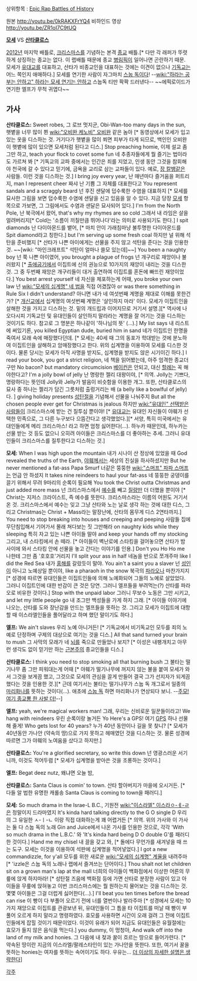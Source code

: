 상위항목 : [[Epic Rap Battles of History]]

{{{#!html
<iframe width="560" height="315" src="https://www.youtube.com/embed/0kRAKXFrYQ4" frameborder="0" allowfullscreen></iframe>
}}}
원본 http://youtu.be/0kRAKXFrYQ4
비하인드 영상 http://youtu.be/ZR1oI7C9tUQ

'''[[모세]]''' VS '''[[산타클로스]]''' 

[[2012년]] 마지막 배틀로, [[크리스마스]]를 기념하는 본격 [[종교]] 배틀.[* 다만 각 래퍼가 뚜렷하게 상징하는 종교는 없다. 이 랩배틀 때문에 종교 [[병림픽]]이 일어나면 곤란하기 때문. 모세가 [[유대교]]를 대표하고, 산타가 비종교인을 대표하는 것에는 이견이 없으나 [[기독교]]는 어느 쪽인지 애매하다.] 모세를 연기한 사람이 자그마치 [[스눕 독]]이다! 
--[[wiki:"하라는 공부는 안하고" 하라는 모세 연기는 안하고]] 스눕독 티만 팍팍 드러낸다--
~~에픽로이드가 연기한 엘프가 무척 귀엽다~~

== 가사 ==
'''산타클로스:'''
Sweet robes, 
그 로브 멋지군,
Obi-Wan-too many days in the sun,
햇볕을 너무 많이 쬔 [[wiki:"오비완 케노비" 오비완]] 같은 놈아 [* 동영상에서 모세가 입고 있는 옷을 디스하는 것. 거기다가 햇볕을 많이 쬐면 피부가 타게 되므로, 백인인 오비완이 햇볕에 많이 있으면 모세처럼 된다고 디스.]
Stop preaching homie, 
이제 설교 좀 그만 하고,
teach your flock to covet some fun
네 추종자들에게 뭘 즐기는 법이라도 가르쳐 봐 [* 기독교의 교파 중에서는 인간은 죄를 지었고, 인생 동안 그것을 참회해야 천국에 갈 수 있다고 믿기에, 금욕을 교리로 삼는 교파들이 있다. 예로, [[장 칼뱅]]같은 사람들. 이런 것을 디스하는 것.]
I bring joy every year, 
난 매년마다 즐거움을 퍼트리지,
man I represent cheer
짜샤 난 기쁨 그 자체를 대표한다고
You represent sandals and a scraggly beard
넌 후진 샌달에 덥수룩한 수염을 대표하지 [* 모세를 묘사한 그림을 보면 덥수룩한 수염에 샌달을 신고 있음을 알 수 있다. 지금 당장 [[모세]] 항목으로 가보면, 그 그림에서도 수염과 샌달은 묘사되어 있다.]
I'm from the North Pole, 
난 북극에서 왔어,
that's why my rhymes are so cold
그래서 내 라임은 살을 얼려버리지[* Cold는 '소름이 끼칠만큼 뛰어나다'라는 의미로 사용되기도 한다.]
I spit diamonds
난 다이아몬드를 뱉어, [* 마치 안이 가래침마냥 불투명한 다이아몬드를 Spit diamond라고 칭한다.]
but I'm serving up some fresh coal
하지만 널 위해 석탄을 준비했지 [* 산타가 나쁜 아이에게는 선물을 주지 않고 석탄을 준다는 것을 인용한 것. ~~[wiki: "마인크래프트" 석탄이 얼마나 쓸모 있는데]~~]
You been a naughty boy 
넌 쭉 나쁜 아이였어,
you brought a plague of frogs
넌 개구리로 재앙이나 불러왔지 [* [[출애굽기]]에서 이집트에 신의 권능으로 10가지의 재앙이 내리는 것을 디스한 것. 그 중 두번째 재앙은 개구리들이 대거 출연하여 이집트를 혼돈에 빠뜨린 재앙이었다.]
You best arrest yourself
네 자신을 체포하는게 어때,
you broke your own law
넌 [[wiki:"모세의 십계명" 네 법]]을 직접 어겼잖아
or was there something in Rule Six I didn't understand?
아니면 내가 네 여섯번째 계명을 제대로 이해를 못한건가? [* [[개신교]]에서 십계명의 여섯번째 계명은 '살인하지 마라' 이다. 모세가 이집트인을 살해한 것을 가지고 디스하는 것. 밑의 개드립과 이어지므로 거기서 설명.][* 역사에 나오다시피 기독교인 및 유대인들이 살인하지 말라라는 계명을 잘 어기는 것을 디스하는 것이기도 하다. 참고로 그 명분은 하나같이 '하나님의 뜻' (…).]
My list says
내 리스트에 써있기론,
you killed Egyptian dude, buried him in sand
네가 이집트인 한명을 죽여서 모래 속에 매장했다던데. [* 모세는 40세 때 그의 동포가 학대받는 것에 분노하여 이집트인을 살해하고 암매장했다고 한다. 위의 십계명을 이용하여 모세를 디스한 것이다. 물론 당시는 모세가 아직 사명을 받지도, 십계명을 받지도 않은 시기이긴 하다.]
I read your book, you got a strict religion,
네 책을 읽어봤는데, 아주 엄격한 종교더구만
No bacon? but mandatory circumcision
[[베이컨]]은 안되고, 대신 [[할례]]는 꼭 해야한다고?
I'm a jolly bowl of jelly 
난 명랑한 젤리 대왕이야, [* 의역. Jolly는 기쁘다, 명랑하다는 뜻인데 Jolly와 Jelly가 발음이 비슷함을 이용한 개그. 또한, 산타클로스의 묘사 중 하나는 젤리가 담긴 그릇처럼 출렁거리는 배 (a belly like a bowlful of jelly)다. ]
giving holiday presents
[[성탄절]]을 기념해서 선물을 나눠주지
But all the chosen people ever get for Christmas is jealous
하지만 [[wiki:"유대인" 선택받은 사람]]들이 크리스마스에 받는 건 질투심 뿐이야! [* [[유대교]]는 유대인 자신들이 야훼가 선택한 민족으로, 그 다른 누구보다 으뜸간다고 생각했었다.][* 서양, 특히 미국에서는 유대인들에게 메리 크리스마스! 라고 하면 엄청 싫어한다(…). 하누카 때문인데, 하누카는 선물 받는 것 등도 없으니 오히려 아이들은 크리스마스를 더 좋아하는 추세. 그러니 유대인들이 크리스마스를 질투한다고 디스하는 것.]


'''모세:'''
When I was high upon the mountain 
내가 시나이 산 정상에 있었을 때
God revealed the truths of the Earth,
[[야훼]]께서는 세상의 진실을 하사하셨지만
But he never mentioned a fat-ass Papa Smurf
너같은 뚱뚱한 [[wiki:"스머프" 파파 스머프]]는 언급 안 하셨지
It takes nine reindeers to haul your fat-ass
네 뚱뚱한 궁뎅이를 끌기 위해서 무려 9마리의 순록이 필요해
You took the Christ outta Christmas and just added more mass
넌 크리스마스에서 [[예수]]를 빼고 [[질량]]만 더 더했을 뿐이야 [* Christ는 지저스 크라이스트, 즉 예수를 뜻한다. 크리스마스라는 이름의 어원도 거기서 온 것. 크리스마스에서 예수는 잊고 그냥 산타와 노는 날로 생각 하는 것에 대한 디스, 그리고 Christmas는 Christ + Mass라는 말장난에, 산타의 몸무게 디스 2연타까지.]
You need to stop breaking into houses and creeping and peeping
사람들 집에 무단침입해서 기어가서 몰래 쳐다보는 짓 그만해라
on naughty kids while they sleeping 
특히 자고 있는 나쁜 아이들 말야
and keep your hands off my stocking
그리고, 내 스타킹에서 손 떼라. [* 아이들이 벽난로에 스타킹을 걸어놓으면 산타가 밤 사이에 와서 스타킹 안에 선물을 놓고 간다는 이야기를 인용.]
Don't you Ho Ho me 
나한테 그만 좀 '호호호'거리지
I'll split your ass in half 
네놈을 반으로 쪼개주마
like I did the Red Sea
내가 [[홍해]]를 갈랐듯이 말야.
You ain't a saint you a slaver
넌 [[성인]]이 아니고 노예상일 뿐이야,
like a pharaoh in the snow
북극의 [[파라오]]나 마찬가지지 [* 성경에 따르면 유대인들은 이집트인들에 의해 노예화되어 그들의 노예로 살았었다. 그러니 이집트인에 대한 반감이 큰 것은 당연. 그러니 엘프들을 부려먹는(?) 산타를 파라오로 비유한 것이다.]
Stop with the unpaid labor 
그러니 무보수 노동은 그만 시키고,
and let my little people go
내 조그만 백성들을 가게 하지 그래. [* 아이들 이야기에 나오는, 산타를 도와 장난감을 만드는 엘프들을 뜻하는 것. 그리고 모세가 이집트에 대항할 때 이스라엘인들을 풀어달라고 하며 했던 말이기도 하다.]


'''엘프:'''
We ain't slaves
우리 노예 아니거든! [* 기독교에서 비기독교인 모두를 죄의 노예로 단정하며 구제의 대상으로 여기는 것을 디스.]
All that sand turned your brain to mush
그 사막의 모래가 네 [[뇌]]를 죽으로 만들었나 보지? [* 이성은 내팽개치고 아무런 생각도 없이 믿기만 하는 [[근본주의]] 종교인들을 디스.]

'''산타클로스:'''
I think you need to stop smoking all that burning bush
그 불타는 떨기나무 좀 그만 피워대는게 어때 [* 야훼가 떨기나무에 꺼지지 않는 불을 붙여 모세가 와서 그것을 보게끔 했고, 그것으로 모세의 관심을 끌게 만들어 결국 그가 선지자가 되게끔 했다는 것을 인용한 것.][* 근데 여기서는 불타는 떨기나무가 스눕 독 개그로서 일종의 [[마리화나]]를 뜻하는 것이다(…). 애초에 [[스눕 독]] 하면 마리화나가 연상되다 보니. --[[주모드립|주모! 여기 종교뽕 한 사발 더!]]--]

'''엘프:'''
yeah, we're magical workers man!
그래, 우리는 신비로운 일꾼들이라고!
We hang with reindeers
우린 순록이랑 놀거든
Yo Here's a GPS!
여기 [[GPS]] 하나 선물해 줄게!
Who gets lost for 40 years?
누가 40년 동안이나 길을 못 찾니? [* 모세가 40년동안 가나안 (약속의 땅)으로 가지 못하고 헤매였던 것을 디스하는 것. 물론 성경에 따르면 그가 야훼의 노여움을 샀다고 하지만.]

'''산타클로스:'''
You're a glorified secretary, so write this down
넌 영광스러운 서기니까, 이것도 적어두렴 [* 모세가 십계명을 받아쓴 것을 조롱하는 것이다.]

'''엘프:'''
Begat deez nutz,
왜냐면 오늘 밤,

'''산타클로스:'''
Santa Claus is comin' to town.
산타 할아버지가 마을에 오시거든. [* 다들 알 법한 유명한 캐롤송 Santa Claus is coming to town을 패러디.]


'''모세:'''
So much drama in the Israe-L B.C.,
기원전 [[wiki:"이스라엘" 이스라ㅇ-ㅔ-ㄹ]]은 정말이지 드라마였지
It's kinda hard talking directly to the G O single D
우리의 그 유일한 ㅅ-ㅣ-ㄴ 이랑 직접 대화하는게 꽤 어렵거든 [* 의역. 위의 가사와 이 가사는 둘 다 스눕 독의 노래 Gin and Juice에서 나온 가사를 인용한 것으로, 각각 'With so much drama in the L.B.C.' 와 'It's kinda hard being D O double G'를 패러디한 것이다.]
Hand me my chisel 
내 끌을 갖고 와, [* 돌에다 무언가를 새겨넣을 때 쓰는 도구. 모세는 이것을 이용하여 석판에 십계명을 적어넣었다.]
I got a new commandizzle, for y'all
모두를 위한 새로운 [[wiki:"모세의 십계명" 계율]]을 내려주마 [* 'izzle은 스눕 독의 노래나 랩에서 즐겨쓰는 단어이다.]
Thou shalt not let children sit on a grown man's lap at the mall
너희의 아이들이 백화점에서 이상한 어른의 무릎에 앉게 하지마라! [* 성탄절 즈음에 백화점 등에 가면 산타로 분장한 사람이 있고 아이들을 무릎에 앉혀놓고 이번 크리스마스에는 뭘 원하는지 물어보는 것을 디스하는 것. 몇몇 아이들은 그걸 더럽게 싫어한다(…).]
I'll beat you ten times before the bread can rise
이 빵이 다 부풀어 오르기 전에 너를 열번이나 발라주마 [* 성경에서 모세는 10가지 재앙으로 이집트를 관광보낸 뒤, 유대인들이 그 틈을 타 이집트를 떠날 때 빵이 부풀어 오르게 하지 말라고 명령하였다. 효모를 사용하면 시간이 오래 걸려 그 전에 이집트인들에게 잡힐 것이기 때문이었다. 이것이 유래가 되어 지금도 유대인들은 유월절에는 효모가 들지 않은 음식을 먹는다.]
you dummy,
이 멍청아,
And walk off into the land of my milk and honies.
그 다음에 내 젖과 꿀이 흐르는 땅으로 들어가련다. [* 약속된 땅이란 지금의 이스라엘/팔레스타인이 있는 가나안을 뜻한다. 또한, 여기서 꿀을 뜻하는 honies는 여자를 뜻하는 속어이기도 하다. 우유는… [[더 이상의 자세한 설명은 생략한다]]]

[[각주]]
